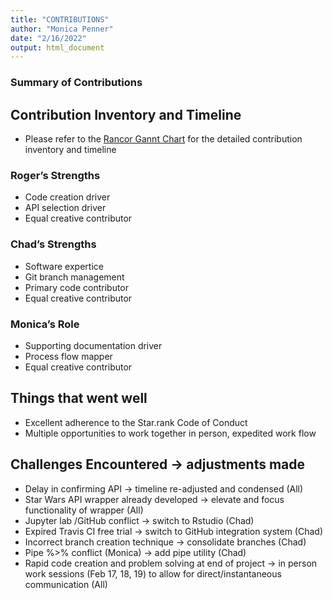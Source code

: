 ```yaml
---
title: "CONTRIBUTIONS"
author: "Monica Penner"
date: "2/16/2022"
output: html_document
---
```


### Summary of Contributions

## Contribution Inventory and Timeline

- Please refer to the [Rancor Gannt Chart](link to excel file) for the detailed contribution inventory and timeline 

### Roger's Strengths

- Code creation driver
- API selection driver
- Equal creative contributor 

### Chad's Strengths

- Software expertice
- Git branch management
- Primary code contributor
- Equal creative contributor


### Monica's Role

- Supporting documentation driver 
- Process flow mapper
- Equal creative contributor

## Things that went well

- Excellent adherence to the Star.rank Code of Conduct
- Multiple opportunities to work together in person, expedited work flow

## Challenges Encountered -> adjustments made

- Delay in confirming API -> timeline re-adjusted and condensed (All)
- Star Wars API wrapper already developed -> elevate and focus functionality of wrapper (All)
- Jupyter lab /GitHub conflict -> switch to Rstudio (Chad)
- Expired Travis CI free trial -> switch to GitHub integration system (Chad)
- Incorrect branch creation technique -> consolidate branches (Chad)
- Pipe %>% conflict (Monica) -> add pipe utility (Chad)
- Rapid code creation and problem solving at end of project -> in person work sessions (Feb 17, 18, 19) to allow for direct/instantaneous communication (All)

